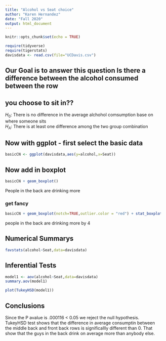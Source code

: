 ```yaml
---
title: "Alcohol vs Seat choice"
author: "Karen Hernandez"
date: "Fall 2020"
output: html_document
---
```


```r
knitr::opts_chunk$set(echo = TRUE)
```

```r
require(tidyverse)
require(tigerstats)
davisdata <- read.csv(file="UCDavis.csv")
```
## Our Goal is to answer this question Is there a difference between the alcohol consumed between the row
## you choose to sit in??

$H_0$: There is no difference in the average alchohol comsumption base on where someone sits  
$H_A$: There is at least one difference among the two group combination 

## Now with ggplot - first select the basic data

```r
basicCN <- ggplot(davisdata,aes(y=alcohol,x=Seat))
```
## Now add in boxplot

```r
basicCN + geom_boxplot()
```

People in the back are drinking more

  
### get fancy  

```r
basicCN + geom_boxplot(notch=TRUE,outlier.color = "red") + stat_boxplot(geom ='errorbar') + labs(title="Fancy notch boxplot \n with 2 lines")
```

people in the back are drinking more by 4

## Numerical Summarys 

```r
favstats(alcohol~Seat,data=davisdata)
```



## Inferential Tests

```r
model1 <- aov(alcohol~Seat,data=davisdata)
summary.aov(model1)
```

```r
plot(TukeyHSD(model1))
```

## Conclusions

Since the P avalue is .000116 < 0.05 we reject the null hypothesis. 
TukeyHSD test shows that the difference in average consumptin between the middle back and front back rows is significallly different than 0. That show that the guys in the back drink on average more than anybody else. 
